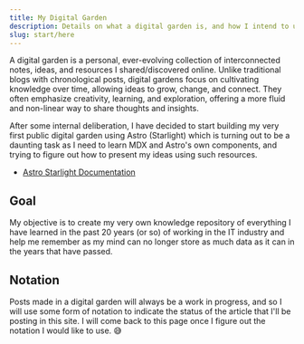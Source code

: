 ```yaml
---
title: My Digital Garden
description: Details on what a digital garden is, and how I intend to use this site.
slug: start/here
---
```


A digital garden is a personal, ever-evolving collection of interconnected notes, ideas, and resources I shared/discovered online. Unlike traditional blogs with chronological posts, digital gardens focus on cultivating knowledge over time, allowing ideas to grow, change, and connect. They often emphasize creativity, learning, and exploration, offering a more fluid and non-linear way to share thoughts and insights.

After some internal deliberation, I have decided to start building my very first public digital garden using Astro (Starlight) which is turning out to be a daunting task as I need to learn MDX and Astro's own components, and trying to figure out how to present my ideas using such resources.

- [Astro Starlight Documentation](https://starlight.astro.build/getting-started/)

## Goal

My objective is to create my very own knowledge repository of everything I have learned in the past 20 years (or so) of working in the IT industry and help me remember as my mind can no longer store as much data as it can in the years that have passed.

## Notation

Posts made in a digital garden will always be a work in progress, and so I will use some form of notation to indicate the status of the article that I'll be posting in this site. I will come back to this page once I figure out the notation I would like to use. 😅